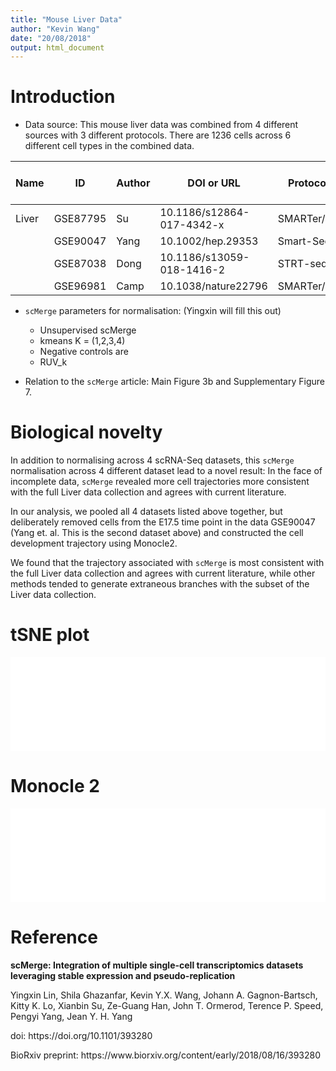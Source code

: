 ```yaml
---
title: "Mouse Liver Data"
author: "Kevin Wang"
date: "20/08/2018"
output: html_document
---
```



# Introduction 

+ Data source: This mouse liver data was combined from 4 different sources with 3 different protocols. There are 1236 cells across 6 different cell types in the combined data.

| Name  | ID       | Author | DOI or URL                | Protocol   | Organism | Tissue | # of cell types | # of cells | # of batches |
|-------|----------|--------|---------------------------|------------|----------|--------|-----------------|------------|--------------|
| Liver | GSE87795 | Su     | 10.1186/s12864-017-4342-x | SMARTer/C1 | Mouse    | Liver  | 6               | 1236       |              |
|       | GSE90047 | Yang   | 10.1002/hep.29353         | Smart-Seq2 |          |        |                 |            |              |
|       | GSE87038 | Dong   | 10.1186/s13059-018-1416-2 | STRT-seq   |          |        |                 |            |              |
|       | GSE96981 | Camp   | 10.1038/nature22796       | SMARTer/C1 |          |        |                 |            |              |


+ `scMerge` parameters for normalisation: (Yingxin will fill this out)

    - Unsupervised scMerge
    - kmeans K = (1,2,3,4)
    - Negative controls are
    - RUV_k
    
+ Relation to the `scMerge` article: Main Figure 3b and Supplementary Figure 7. 

# Biological novelty

In addition to normalising across 4 scRNA-Seq datasets, this `scMerge` normalisation across 4 different dataset lead to a novel result: In the face of incomplete data, `scMerge` revealed more cell trajectories more consistent with the full Liver data collection and agrees with current literature. 

In our analysis, we pooled all 4 datasets listed above together, but deliberately removed cells from the E17.5 time point in the data GSE90047 (Yang et. al. This is the second dataset above) and constructed the cell development trajectory using Monocle2. 

We found that the trajectory associated with `scMerge` is most consistent with the full Liver data collection and agrees with current literature, while other methods tended to generate extraneous branches with the subset of the Liver data collection.




# tSNE plot 


![](nFigS7_liver.pdf){width=100%}



# Monocle 2


![](nFigS13.pdf){width=100%}


# Reference

**scMerge: Integration of multiple single-cell transcriptomics datasets leveraging stable expression and pseudo-replication**

Yingxin Lin, Shila Ghazanfar, Kevin Y.X. Wang, Johann A. Gagnon-Bartsch, Kitty K. Lo, Xianbin Su, Ze-Guang Han, John T. Ormerod, Terence P. Speed, Pengyi Yang, Jean Y. H. Yang

doi: https://doi.org/10.1101/393280

BioRxiv preprint: https://www.biorxiv.org/content/early/2018/08/16/393280
